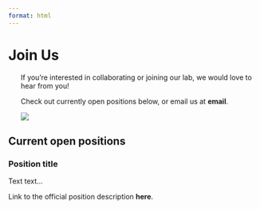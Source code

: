 ```yaml
---
format: html
---
```


::: {.column-screen .hero-img .hero-strip-page}
 
:::

# Join Us

::::: column-screen
:::: {.grid .justify-contents-evenly style="margin-left: 25px;"}
::: {.g-col-12 .g-col-md-6 .px-4 .text-center .align-self-center}
If you're interested in collaborating or joining our lab, we would love to hear from you!

Check out currently open positions below, or email us at **email**.
:::

::: {.g-col-12 .g-col-md-6}
![](https://placehold.co/2480x1430)
:::
::::
:::::

## Current open positions

### Position title 

Text text...

Link to the official position description **here**.
